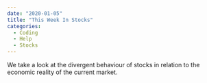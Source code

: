 ---
date: "2020-01-05"
title: "This Week In Stocks"
categories:
  - Coding
  - Help
  - Stocks
---

We take a look at the divergent behaviour of stocks in relation to the economic reality of the current market. 


